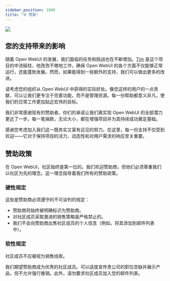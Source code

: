 ```yaml
---
sidebar_position: 1800
title: "🌐 赞助"
---
```


[![](https://img.shields.io/static/v1?label=Sponsor&message=%E2%9D%A4&logo=GitHub&color=%23fe8e86)](https://github.com/sponsors/tjbck)

## 您的支持带来的影响

随着 Open WebUI 的发展，我们面临的任务和挑战也在不断增加。[Tim](/team) 是这个项目的中流砥柱，他孜孜不倦地工作，确保 Open WebUI 的各个方面不仅能够正常运行，还能蓬勃发展。然而，如果能得到一些额外的支持，我们可以做出更多的改进。

请考虑您的组织从 Open WebUI 中获得的实际好处。像您这样的用户的一点贡献，可以让我们更专注于完善功能，而不是管理资源。每一份帮助都意义非凡，使我们的日常工作更加贴近宏伟的目标。

我们非常感谢现有的赞助者。你们的承诺让我们离实现 Open WebUI 的全部潜力更近了一步。每一笔捐款，无论大小，都在增强项目并为其持续成功奠定基础。

感谢您考虑加入我们这一既务实又富有远见的努力。在这里，每一份支持不仅受到欢迎——它对于保持项目的活力、动态性和对用户需求的响应至关重要。

## 赞助政策

在 Open WebUI，社区始终是第一位的。我们欢迎赞助商，但他们必须尊重我们以社区为先的理念。这一理念指导着我们所有的赞助政策。

### 硬性规定

这些是赞助商必须遵守的不可谈判的规定：

- 赞助商将始终被明确标识为赞助商。
- 对社区成员采取激进的销售策略是严格禁止的。
- 我们不会向赞助商出售社区成员的个人信息（例如，将其添加到邮件列表中）。

### 软性规定

社区成员不应被视为销售线索。

我们期望赞助商成为优秀的社区成员。可以适度宣传贵公司的职位空缺并展示产品，但不允许强行推销。此外，请勿要求社区成员加入您的邮件列表。
